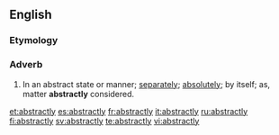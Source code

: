 ==English==
===Etymology===
{{suffix|abstract|ly}}

===Adverb===
{{en-adv}}

#In an abstract state or manner; [[separately]]; [[absolutely]]; by itself; as, matter '''abstractly''' considered.

[[et:abstractly]]
[[es:abstractly]]
[[fr:abstractly]]
[[it:abstractly]]
[[ru:abstractly]]
[[fi:abstractly]]
[[sv:abstractly]]
[[te:abstractly]]
[[vi:abstractly]]